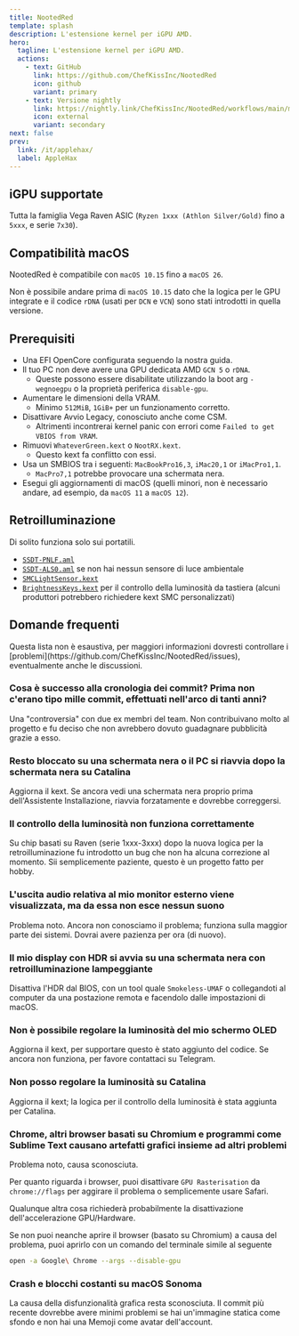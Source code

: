```yaml
---
title: NootedRed
template: splash
description: L'estensione kernel per iGPU AMD.
hero:
  tagline: L'estensione kernel per iGPU AMD.
  actions:
    - text: GitHub
      link: https://github.com/ChefKissInc/NootedRed
      icon: github
      variant: primary
    - text: Versione nightly
      link: https://nightly.link/ChefKissInc/NootedRed/workflows/main/master/Artifacts.zip
      icon: external
      variant: secondary
next: false
prev:
  link: /it/applehax/
  label: AppleHax
---
```



## iGPU supportate

Tutta la famiglia Vega Raven ASIC (`Ryzen 1xxx (Athlon Silver/Gold)` fino a `5xxx`, e serie `7x30`).

## Compatibilità macOS

NootedRed è compatibile con `macOS 10.15` fino a `macOS 26`.

Non è possibile andare prima di `macOS 10.15` dato che la logica per le GPU integrate e il codice `rDNA` (usati per `DCN` e `VCN`) sono stati introdotti in quella versione.

## Prerequisiti

- Una EFI OpenCore configurata seguendo la nostra guida.
- Il tuo PC non deve avere una GPU dedicata AMD `GCN 5` o `rDNA`.
  - Queste possono essere disabilitate utilizzando la boot arg `-wegnoegpu` o la proprietà periferica `disable-gpu`.
- Aumentare le dimensioni della VRAM.
  - Minimo `512MiB`, `1GiB+` per un funzionamento corretto.
- Disattivare Avvio Legacy, conosciuto anche come CSM.
  - Altrimenti incontrerai kernel panic con errori come `Failed to get VBIOS from VRAM`.
- Rimuovi `WhateverGreen.kext` o `NootRX.kext`.
  - Questo kext fa conflitto con essi.
- Usa un SMBIOS tra i seguenti: `MacBookPro16,3`, `iMac20,1` or `iMacPro1,1`.
  - `MacPro7,1` potrebbe provocare una schermata nera.
- Esegui gli aggiornamenti di macOS (quelli minori, non è necessario andare, ad esempio, da `macOS 11` a `macOS 12`).

## Retroilluminazione

Di solito funziona solo sui portatili.

- [`SSDT-PNLF.aml`](/Extras/SSDTs/SSDT-PNLF.aml)
- [`SSDT-ALS0.aml`](/Extras/SSDTs/SSDT-ALS0.aml) se non hai nessun sensore di luce ambientale
- [`SMCLightSensor.kext`](https://github.com/Acidanthera/VirtualSMC)
- [`BrightnessKeys.kext`](https://github.com/Acidanthera/BrightnessKeys) per il controllo della luminosità da tastiera (alcuni produttori potrebbero richiedere kext SMC personalizzati)

## Domande frequenti

<Aside type="danger">
Questa lista non è esaustiva, per maggiori informazioni dovresti controllare i [problemi](https://github.com/ChefKissInc/NootedRed/issues), eventualmente anche le discussioni.
</Aside>

### Cosa è successo alla cronologia dei commit? Prima non c'erano tipo mille commit, effettuati nell'arco di tanti anni?

Una "controversia" con due ex membri del team. Non contribuivano molto al progetto e fu deciso che non avrebbero dovuto guadagnare pubblicità grazie a esso.

### Resto bloccato su una schermata nera o il PC si riavvia dopo la schermata nera su Catalina

Aggiorna il kext. Se ancora vedi una schermata nera proprio prima dell'Assistente Installazione, riavvia forzatamente e dovrebbe correggersi.

### Il controllo della luminosità non funziona correttamente

Su chip basati su Raven (serie 1xxx-3xxx) dopo la nuova logica per la retroilluminazione fu introdotto un bug che non ha alcuna correzione al momento. Sii semplicemente paziente, questo è un progetto fatto per hobby.

### L'uscita audio relativa al mio monitor esterno viene visualizzata, ma da essa non esce nessun suono

Problema noto. Ancora non conosciamo il problema; funziona sulla maggior parte dei sistemi. Dovrai avere pazienza per ora (di nuovo).

### Il mio display con HDR si avvia su una schermata nera con retroilluminazione lampeggiante

Disattiva l'HDR dal BIOS, con un tool quale `Smokeless-UMAF` o collegandoti al computer da una postazione remota e facendolo dalle impostazioni di macOS.

### Non è possibile regolare la luminosità del mio schermo OLED

Aggiorna il kext, per supportare questo è stato aggiunto del codice. Se ancora non funziona, per favore contattaci su Telegram.

### Non posso regolare la luminosità su Catalina

Aggiorna il kext; la logica per il controllo della luminosità è stata aggiunta per Catalina.

### Chrome, altri browser basati su Chromium e programmi come Sublime Text causano artefatti grafici insieme ad altri problemi

Problema noto, causa sconosciuta.

Per quanto riguarda i browser, puoi disattivare `GPU Rasterisation` da `chrome://flags` per aggirare il problema o semplicemente usare Safari.

Qualunque altra cosa richiederà probabilmente la disattivazione dell'accelerazione GPU/Hardware.

Se non puoi neanche aprire il browser (basato su Chromium) a causa del problema, puoi aprirlo con un comando del terminale simile al seguente

```sh
open -a Google\ Chrome --args --disable-gpu
```

### Crash e blocchi costanti su macOS Sonoma

La causa della disfunzionalità grafica resta sconosciuta. Il commit più recente dovrebbe avere minimi problemi se hai un'immagine statica come sfondo e non hai una Memoji come avatar dell'account.
